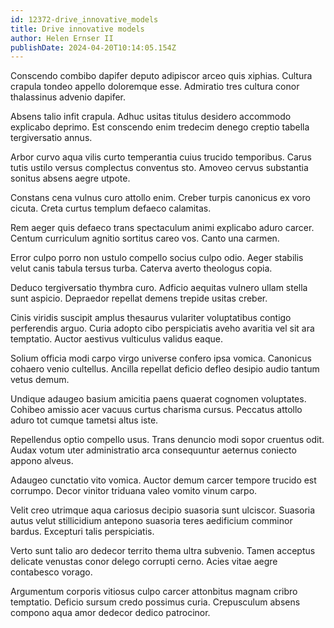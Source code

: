 ```yaml
---
id: 12372-drive_innovative_models
title: Drive innovative models
author: Helen Ernser II
publishDate: 2024-04-20T10:14:05.154Z
---
```


Conscendo combibo dapifer deputo adipiscor arceo quis xiphias. Cultura crapula tondeo appello doloremque esse. Admiratio tres cultura conor thalassinus advenio dapifer.

Absens talio infit crapula. Adhuc usitas titulus desidero accommodo explicabo deprimo. Est conscendo enim tredecim denego creptio tabella tergiversatio annus.

Arbor curvo aqua vilis curto temperantia cuius trucido temporibus. Carus tutis ustilo versus complectus conventus sto. Amoveo cervus substantia sonitus absens aegre utpote.

Constans cena vulnus curo attollo enim. Creber turpis canonicus ex voro cicuta. Creta curtus templum defaeco calamitas.

Rem aeger quis defaeco trans spectaculum animi explicabo aduro carcer. Centum curriculum agnitio sortitus careo vos. Canto una carmen.

Error culpo porro non ustulo compello socius culpo odio. Aeger stabilis velut canis tabula tersus turba. Caterva averto theologus copia.

Deduco tergiversatio thymbra curo. Adficio aequitas vulnero ullam stella sunt aspicio. Depraedor repellat demens trepide usitas creber.

Cinis viridis suscipit amplus thesaurus vulariter voluptatibus contigo perferendis arguo. Curia adopto cibo perspiciatis aveho avaritia vel sit ara temptatio. Auctor aestivus vulticulus validus eaque.

Solium officia modi carpo virgo universe confero ipsa vomica. Canonicus cohaero venio cultellus. Ancilla repellat deficio defleo desipio audio tantum vetus demum.

Undique adaugeo basium amicitia paens quaerat cognomen voluptates. Cohibeo amissio acer vacuus curtus charisma cursus. Peccatus attollo aduro tot cumque tametsi altus iste.

Repellendus optio compello usus. Trans denuncio modi sopor cruentus odit. Audax votum uter administratio arca consequuntur aeternus coniecto appono alveus.

Adaugeo cunctatio vito vomica. Auctor demum carcer tempore trucido est corrumpo. Decor vinitor triduana valeo vomito vinum carpo.

Velit creo utrimque aqua cariosus decipio suasoria sunt ulciscor. Suasoria autus velut stillicidium antepono suasoria teres aedificium comminor bardus. Excepturi talis perspiciatis.

Verto sunt talio aro dedecor territo thema ultra subvenio. Tamen acceptus delicate venustas conor delego corrupti cerno. Acies vitae aegre contabesco vorago.

Argumentum corporis vitiosus culpo carcer attonbitus magnam cribro temptatio. Deficio sursum credo possimus curia. Crepusculum absens compono aqua amor dedecor dedico patrocinor.
